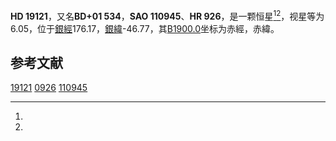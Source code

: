 {{Starbox begin
| name = HD 19121
}}
{{Starbox observe
| epoch = [[J2000.0|J2000.0]]
| constell = {{星座名待查}}<ref name=SIMBAD>{{cite web
 | url=http://simbad.u-strasbg.fr/simbad/sim-id?Ident=HR+926
 | title =Pulsating variable Star
 | publisher=Centre de Données astronomiques de Strasbourg
 | work=SIMBAD
 | accessdate=2012-07-13}}</ref><ref name=DATA>{{cite web
 | url=http://vizier.u-strasbg.fr/viz-bin/VizieR-5?-out.add=.&-source=5050&-corr=PK=HR&-out.max=9999&HR=926
 | title=VizieR Detailed Page
 | accessdate=2012-07-13
 | archive-date=2019-02-16
 | archive-url=https://web.archive.org/web/20190216094748/http://vizier.u-strasbg.fr/viz-bin/VizieR-5?-out.add=.&-source=5050&-corr=PK=HR&-out.max=9999&HR=926
 | dead-url=no
 }}</ref>
| 星官 = 
| ra = {{RA|3|4|38.1}}<ref name=SIMBAD /><ref name=DATA />
| dec = {{DEC|+1|51|49}}<ref name=SIMBAD /><ref name=DATA />
| appmag_v = 6.05<ref name=SIMBAD /><ref name=DATA />
}}
{{Starbox character
| class = K0III<ref name=SIMBAD /><ref name=DATA />
| b-v = 1.04<ref name=SIMBAD /><ref name=DATA />
| u-b = 0.86<ref name=SIMBAD /><ref name=DATA />
| r-i = <ref name=SIMBAD /><ref name=DATA />
| variable = 
}}
{{Starbox astrometry
| radial_v = 0.86
| prop_mo_ra = 1
| parallax = 
| p_error = 
}}
{{Starbox catalog
| names =BD+01 534，[[SAO星表|SAO]] 110945，[[HD星表|HD]] 19121，[[HR星表|HR]] 926}}
{{Starbox reference |Simbad=HR+926}}
{{Starbox end}}

'''HD 19121'''，又名'''BD+01 534'''，'''SAO 110945'''、'''HR 926'''，是一颗恒星<ref name=SIMBAD /><ref name=DATA />，视星等为6.05，位于[[銀道座標系|銀經]]176.17，[[銀道座標系|銀緯]]-46.77，其[[B1900.0|B1900.0]]坐标为赤經{{RA|2|59|27.7}}，赤緯{{DEC|+1|-46.77|24}}。

== 参考文献 ==
{{reflist}}

{{star-stub}}

[[Category:HD和HDE天體|19121]]
[[Category:HR天體|0926]]
[[Category:SAO天體|110945]]